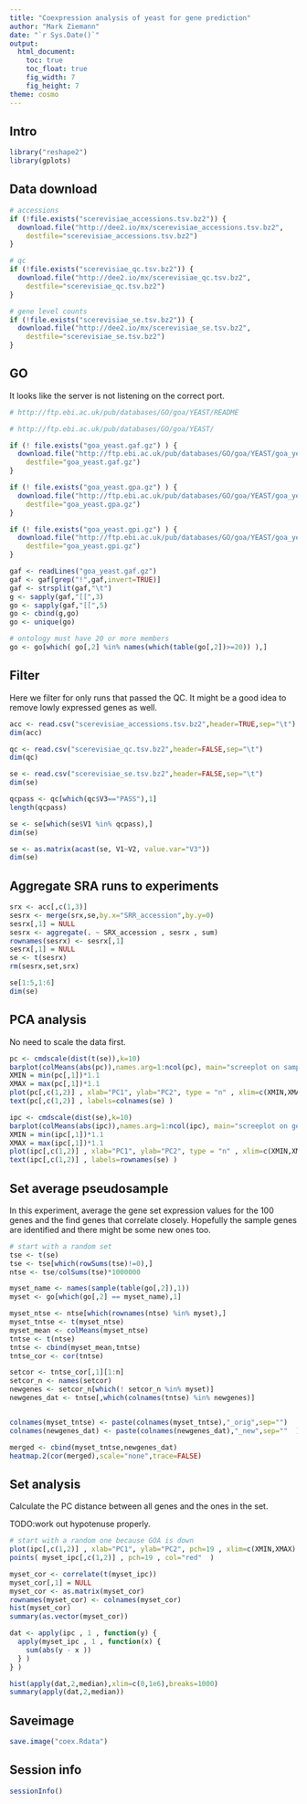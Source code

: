 ```yaml
---
title: "Coexpression analysis of yeast for gene prediction"
author: "Mark Ziemann"
date: "`r Sys.Date()`"
output:
  html_document:
    toc: true
    toc_float: true
    fig_width: 7
    fig_height: 7
theme: cosmo
---
```


## Intro


```r

library("reshape2")
library(gplots)

```

## Data download

```r

# accessions
if (!file.exists("scerevisiae_accessions.tsv.bz2")) {
  download.file("http://dee2.io/mx/scerevisiae_accessions.tsv.bz2",
    destfile="scerevisiae_accessions.tsv.bz2")
}

# qc
if (!file.exists("scerevisiae_qc.tsv.bz2")) {
  download.file("http://dee2.io/mx/scerevisiae_qc.tsv.bz2",
    destfile="scerevisiae_qc.tsv.bz2")
}

# gene level counts
if (!file.exists("scerevisiae_se.tsv.bz2")) {
  download.file("http://dee2.io/mx/scerevisiae_se.tsv.bz2",
    destfile="scerevisiae_se.tsv.bz2")
}


```

## GO

It looks like the server is not listening on the correct port.

```r

# http://ftp.ebi.ac.uk/pub/databases/GO/goa/YEAST/README

# http://ftp.ebi.ac.uk/pub/databases/GO/goa/YEAST/

if (! file.exists("goa_yeast.gaf.gz") ) {
  download.file("http://ftp.ebi.ac.uk/pub/databases/GO/goa/YEAST/goa_yeast.gaf.gz",
    destfile="goa_yeast.gaf.gz")
}

if (! file.exists("goa_yeast.gpa.gz") ) {
  download.file("http://ftp.ebi.ac.uk/pub/databases/GO/goa/YEAST/goa_yeast.gpa.gz",
    destfile="goa_yeast.gpa.gz")
}

if (! file.exists("goa_yeast.gpi.gz") ) {
  download.file("http://ftp.ebi.ac.uk/pub/databases/GO/goa/YEAST/goa_yeast.gpi.gz",
    destfile="goa_yeast.gpi.gz")
}

gaf <- readLines("goa_yeast.gaf.gz")
gaf <- gaf[grep("!",gaf,invert=TRUE)]
gaf <- strsplit(gaf,"\t")
g <- sapply(gaf,"[[",3)
go <- sapply(gaf,"[[",5)
go <- cbind(g,go)
go <- unique(go)

# ontology must have 20 or more members
go <- go[which( go[,2] %in% names(which(table(go[,2])>=20)) ),]

```

## Filter

Here we filter for only runs that passed the QC.
It might be a good idea to remove lowly expressed genes as well.

```r

acc <- read.csv("scerevisiae_accessions.tsv.bz2",header=TRUE,sep="\t")
dim(acc)

qc <- read.csv("scerevisiae_qc.tsv.bz2",header=FALSE,sep="\t")
dim(qc)

se <- read.csv("scerevisiae_se.tsv.bz2",header=FALSE,sep="\t")
dim(se)

qcpass <- qc[which(qc$V3=="PASS"),1]
length(qcpass)

se <- se[which(se$V1 %in% qcpass),]
dim(se)

se <- as.matrix(acast(se, V1~V2, value.var="V3"))
dim(se)

```

## Aggregate SRA runs to experiments

```r

srx <- acc[,c(1,3)]
sesrx <- merge(srx,se,by.x="SRR_accession",by.y=0)
sesrx[,1] = NULL
sesrx <- aggregate(. ~ SRX_accession , sesrx , sum)
rownames(sesrx) <- sesrx[,1]
sesrx[,1] = NULL
se <- t(sesrx)
rm(sesrx,set,srx)

se[1:5,1:6]
dim(se)

```

## PCA analysis

No need to scale the data first.

```r

pc <- cmdscale(dist(t(se)),k=10)
barplot(colMeans(abs(pc)),names.arg=1:ncol(pc), main="screeplot on samples")
XMIN = min(pc[,1])*1.1
XMAX = max(pc[,1])*1.1
plot(pc[,c(1,2)] , xlab="PC1", ylab="PC2", type = "n" , xlim=c(XMIN,XMAX) , main="sample-wise PCA")
text(pc[,c(1,2)] , labels=colnames(se) )

ipc <- cmdscale(dist(se),k=10)
barplot(colMeans(abs(ipc)),names.arg=1:ncol(ipc), main="screeplot on genes")
XMIN = min(ipc[,1])*1.1
XMAX = max(ipc[,1])*1.1
plot(ipc[,c(1,2)] , xlab="PC1", ylab="PC2", type = "n" , xlim=c(XMIN,XMAX) , main="gene-wise PCA")
text(ipc[,c(1,2)] , labels=rownames(se) )

```

## Set average pseudosample

In this experiment, average the gene set expression values for the 100 genes and the find
genes that correlate closely.
Hopefully the sample genes are identified and there might be some new ones too.

```r

# start with a random set
tse <- t(se)
tse <- tse[which(rowSums(tse)!=0),]
ntse <- tse/colSums(tse)*1000000

myset_name <- names(sample(table(go[,2]),1))
myset <- go[which(go[,2] == myset_name),1]

myset_ntse <- ntse[which(rownames(ntse) %in% myset),]
myset_tntse <- t(myset_ntse)
myset_mean <- colMeans(myset_ntse)
tntse <- t(ntse)
tntse <- cbind(myset_mean,tntse)
tntse_cor <- cor(tntse)

setcor <- tntse_cor[,1][1:n]
setcor_n <- names(setcor)
newgenes <- setcor_n[which(! setcor_n %in% myset)]
newgenes_dat <- tntse[,which(colnames(tntse) %in% newgenes)]


colnames(myset_tntse) <- paste(colnames(myset_tntse),"_orig",sep="")
colnames(newgenes_dat) <- paste(colnames(newgenes_dat),"_new",sep=""  )

merged <- cbind(myset_tntse,newgenes_dat)
heatmap.2(cor(merged),scale="none",trace=FALSE)

```

## Set analysis

Calculate the PC distance between all genes and the ones in the set.

TODO:work out hypotenuse properly.

```r

# start with a random one because GOA is down
plot(ipc[,c(1,2)] , xlab="PC1", ylab="PC2", pch=19 , xlim=c(XMIN,XMAX) , main="gene-wise PCA")
points( myset_ipc[,c(1,2)] , pch=19 , col="red"  )

myset_cor <- correlate(t(myset_ipc))
myset_cor[,1] = NULL
myset_cor <- as.matrix(myset_cor)
rownames(myset_cor) <- colnames(myset_cor)
hist(myset_cor)
summary(as.vector(myset_cor))

dat <- apply(ipc , 1 , function(y) {
  apply(myset_ipc , 1 , function(x) {
    sum(abs(y - x ))
  } )
} )

hist(apply(dat,2,median),xlim=c(0,1e6),breaks=1000)
summary(apply(dat,2,median))


```

## Saveimage

```r

save.image("coex.Rdata")

```

## Session info

```r

sessionInfo()

```
